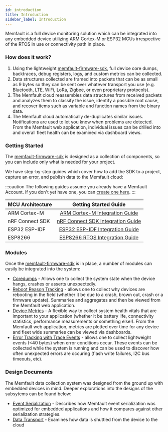 ```yaml
---
id: introduction
title: Introduction
sidebar_label: Introduction
---
```


Memfault is a full device monitoring solution which can be integrated into any
embedded device utilizing ARM Cortex-M or ESP32 MCUs irrespective of the RTOS in
use or connectivity path in place.

### How does it work?

1. Using the lightweight
   [memfault-firmware-sdk](https://github.com/memfault/memfault-firmware-sdk),
   full device core dumps, backtraces, debug registers, logs, and custom metrics
   can be collected.
2. Data structures collected are framed into packets that can be as small as 9
   bytes so they can be sent over whatever transport you use (e.g. Bluetooth,
   LTE, WiFi, LoRa, Zigbee, or even proprietary protocols).
3. The Memfault cloud reassembles data structures from received packets and
   analyzes them to classify the issue, identify a possible root cause, and
   recover items such as variable and function names from the binary data.
4. The Memfault cloud automatically de-duplicates similar issues. Notifications
   are used to let you know when problems are detected. From the Memfault web
   application, individual issues can be drilled into and overall fleet health
   can be examined via dashboard views.

### Getting Started

The [memfault-firmware-sdk](https://github.com/memfault/memfault-firmware-sdk)
is designed as a collection of components, so you can include only what is
needed for your project.

We have step-by-step guides which cover how to add the SDK to a project, capture
an error, and publish data to the Memfault cloud:

:::caution
The following guides assume you already have a Memfault Account. If
you don't yet have one, you can
[create one here](https://memfault.typeform.com/to/zHsZBg?plan=starter).
:::

<center>

| MCU Architecture |                           Getting Started Guide                           |
| ---------------- | :-----------------------------------------------------------------------: |
| ARM Cortex-M     |    [ARM Cortex-M Integration Guide](/docs/embedded/arm-cortex-m-guide)    |
| nRF Connect SDK  | [nRF Connect SDK Integration Guide](/docs/embedded/nrf-connect-sdk-guide) |
| ESP32 ESP-IDF    |       [ESP32 ESP-IDF Integration Guide](/docs/embedded/esp32-guide)       |
| ESP8266          |  [ESP8266 RTOS Integration Guide](/docs/embedded/esp8266-rtos-sdk-guide)  |

</center>

### Modules

Once the
[memfault-firmware-sdk](https://github.com/memfault/memfault-firmware-sdk) is in
place, a number of modules can easily be integrated into the system:

- [Coredumps](/docs/embedded/coredumps) - Allows one to collect the system state
  when the device hangs, crashes or asserts unexpectedly.
- [Reboot Reason Tracking](/docs/embedded/reboot-reason-tracking) - allows one
  to collect why devices are rebooting in the field (whether it be due to a
  crash, brown out, crash or a firmware update). Summaries and aggregates and
  then be viewed from the Memfault web application.
- [Device Metrics](/docs/embedded/metrics-api) - A flexible way to collect
  system health vitals that are important to your application (whether it be
  battery life, connectivity statistics, performance measurements or something
  else!). From the Memfault web application, metrics are plotted over time for
  any device and fleet wide summaries can be viewed via dashboards.
- [Error Tracking with Trace Events](/docs/embedded/trace-events) - allows one
  to collect lightweight events (<40 bytes) when error conditions occur. These
  events can be collected while the system is running and can be used to
  discover how often unexpected errors are occuring (flash write failures, I2C
  bus timeouts, etc).

### Design Documents

The Memfault data collection system was designed from the ground up with
embedded devices in mind. Deeper explorations into the designs of the subsytems
can be found below:

- [Event Serialization](/docs/embedded/event-serialization-overview) - Describes
  how Memfault event serialization was optimized for embedded applications and
  how it compares against other serialization strategies.
- [Data Transport](/docs/embedded/data-from-firmware-to-the-cloud) - Examines
  how data is shuttled from the device to the cloud
